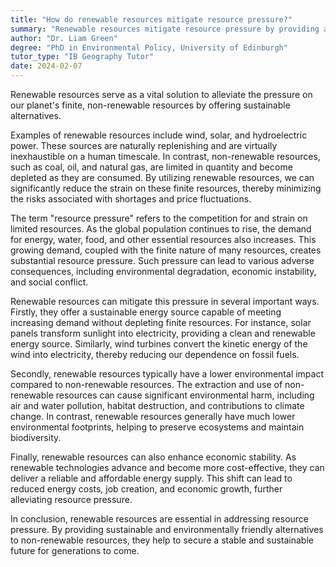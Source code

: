 ```yaml
---
title: "How do renewable resources mitigate resource pressure?"
summary: "Renewable resources mitigate resource pressure by providing a sustainable alternative to finite, non-renewable resources."
author: "Dr. Liam Green"
degree: "PhD in Environmental Policy, University of Edinburgh"
tutor_type: "IB Geography Tutor"
date: 2024-02-07
---
```


Renewable resources serve as a vital solution to alleviate the pressure on our planet's finite, non-renewable resources by offering sustainable alternatives.

Examples of renewable resources include wind, solar, and hydroelectric power. These sources are naturally replenishing and are virtually inexhaustible on a human timescale. In contrast, non-renewable resources, such as coal, oil, and natural gas, are limited in quantity and become depleted as they are consumed. By utilizing renewable resources, we can significantly reduce the strain on these finite resources, thereby minimizing the risks associated with shortages and price fluctuations.

The term "resource pressure" refers to the competition for and strain on limited resources. As the global population continues to rise, the demand for energy, water, food, and other essential resources also increases. This growing demand, coupled with the finite nature of many resources, creates substantial resource pressure. Such pressure can lead to various adverse consequences, including environmental degradation, economic instability, and social conflict.

Renewable resources can mitigate this pressure in several important ways. Firstly, they offer a sustainable energy source capable of meeting increasing demand without depleting finite resources. For instance, solar panels transform sunlight into electricity, providing a clean and renewable energy source. Similarly, wind turbines convert the kinetic energy of the wind into electricity, thereby reducing our dependence on fossil fuels.

Secondly, renewable resources typically have a lower environmental impact compared to non-renewable resources. The extraction and use of non-renewable resources can cause significant environmental harm, including air and water pollution, habitat destruction, and contributions to climate change. In contrast, renewable resources generally have much lower environmental footprints, helping to preserve ecosystems and maintain biodiversity.

Finally, renewable resources can also enhance economic stability. As renewable technologies advance and become more cost-effective, they can deliver a reliable and affordable energy supply. This shift can lead to reduced energy costs, job creation, and economic growth, further alleviating resource pressure.

In conclusion, renewable resources are essential in addressing resource pressure. By providing sustainable and environmentally friendly alternatives to non-renewable resources, they help to secure a stable and sustainable future for generations to come.
    
